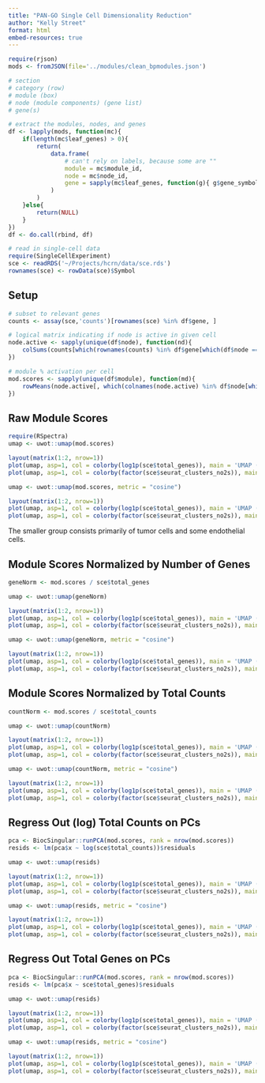 ```yaml
---
title: "PAN-GO Single Cell Dimensionality Reduction"
author: "Kelly Street"
format: html
embed-resources: true
---
```



```r
require(rjson)
mods <- fromJSON(file='../modules/clean_bpmodules.json')

# section
# category (row)
# module (box)
# node (module components) (gene list)
# gene(s)

# extract the modules, nodes, and genes
df <- lapply(mods, function(mc){
    if(length(mc$leaf_genes) > 0){
        return(
            data.frame(
                # can't rely on labels, because some are ""
                module = mc$module_id,
                node = mc$node_id,
                gene = sapply(mc$leaf_genes, function(g){ g$gene_symbol })
            )
        )
    }else{
        return(NULL)
    }
})
df <- do.call(rbind, df)

# read in single-cell data
require(SingleCellExperiment)
sce <- readRDS('~/Projects/hcrn/data/sce.rds')
rownames(sce) <- rowData(sce)$Symbol
```

## Setup

```r
# subset to relevant genes
counts <- assay(sce,'counts')[rownames(sce) %in% df$gene, ]

# logical matrix indicating if node is active in given cell
node.active <- sapply(unique(df$node), function(nd){
    colSums(counts[which(rownames(counts) %in% df$gene[which(df$node == nd)]), , drop=FALSE]) > 0
})

# module % activation per cell
mod.scores <- sapply(unique(df$module), function(md){
    rowMeans(node.active[, which(colnames(node.active) %in% df$node[which(df$module == md)]), drop = FALSE])
})
```

## Raw Module Scores

```r
require(RSpectra)
umap <- uwot::umap(mod.scores)

layout(matrix(1:2, nrow=1))
plot(umap, asp=1, col = colorby(log1p(sce$total_genes)), main = 'UMAP (Euclidean) by Total Count')
plot(umap, asp=1, col = colorby(factor(sce$seurat_clusters_no2s)), main = 'UMAP (Euclidean) by Cluster')
```

```r
umap <- uwot::umap(mod.scores, metric = "cosine")

layout(matrix(1:2, nrow=1))
plot(umap, asp=1, col = colorby(log1p(sce$total_genes)), main = 'UMAP (Cosine) by Total Count')
plot(umap, asp=1, col = colorby(factor(sce$seurat_clusters_no2s)), main = 'UMAP (Cosine) by Cluster')
```
The smaller group consists primarily of tumor cells and some endothelial cells.


## Module Scores Normalized by Number of Genes
```r
geneNorm <- mod.scores / sce$total_genes
```

```r
umap <- uwot::umap(geneNorm)

layout(matrix(1:2, nrow=1))
plot(umap, asp=1, col = colorby(log1p(sce$total_genes)), main = 'UMAP (Euclidean) by Total Count')
plot(umap, asp=1, col = colorby(factor(sce$seurat_clusters_no2s)), main = 'UMAP (Euclidean) by Cluster')
```

```r
umap <- uwot::umap(geneNorm, metric = "cosine")

layout(matrix(1:2, nrow=1))
plot(umap, asp=1, col = colorby(log1p(sce$total_genes)), main = 'UMAP (Cosine) by Total Count')
plot(umap, asp=1, col = colorby(factor(sce$seurat_clusters_no2s)), main = 'UMAP (Cosine) by Cluster')
```

## Module Scores Normalized by Total Counts
```r
countNorm <- mod.scores / sce$total_counts
```

```r
umap <- uwot::umap(countNorm)

layout(matrix(1:2, nrow=1))
plot(umap, asp=1, col = colorby(log1p(sce$total_genes)), main = 'UMAP (Euclidean) by Total Count')
plot(umap, asp=1, col = colorby(factor(sce$seurat_clusters_no2s)), main = 'UMAP (Euclidean) by Cluster')
```

```r
umap <- uwot::umap(countNorm, metric = "cosine")

layout(matrix(1:2, nrow=1))
plot(umap, asp=1, col = colorby(log1p(sce$total_genes)), main = 'UMAP (Cosine) by Total Count')
plot(umap, asp=1, col = colorby(factor(sce$seurat_clusters_no2s)), main = 'UMAP (Cosine) by Cluster')
```


## Regress Out (log) Total Counts on PCs
```r
pca <- BiocSingular::runPCA(mod.scores, rank = nrow(mod.scores))
resids <- lm(pca$x ~ log(sce$total_counts))$residuals
```

```r
umap <- uwot::umap(resids)

layout(matrix(1:2, nrow=1))
plot(umap, asp=1, col = colorby(log1p(sce$total_genes)), main = 'UMAP (Euclidean) by Total Count')
plot(umap, asp=1, col = colorby(factor(sce$seurat_clusters_no2s)), main = 'UMAP (Euclidean) by Cluster')
```

```r
umap <- uwot::umap(resids, metric = "cosine")

layout(matrix(1:2, nrow=1))
plot(umap, asp=1, col = colorby(log1p(sce$total_genes)), main = 'UMAP (Cosine) by Total Count')
plot(umap, asp=1, col = colorby(factor(sce$seurat_clusters_no2s)), main = 'UMAP (Cosine) by Cluster')
```


## Regress Out Total Genes on PCs
```r
pca <- BiocSingular::runPCA(mod.scores, rank = nrow(mod.scores))
resids <- lm(pca$x ~ sce$total_genes)$residuals
```

```r
umap <- uwot::umap(resids)

layout(matrix(1:2, nrow=1))
plot(umap, asp=1, col = colorby(log1p(sce$total_genes)), main = 'UMAP (Euclidean) by Total Count')
plot(umap, asp=1, col = colorby(factor(sce$seurat_clusters_no2s)), main = 'UMAP (Euclidean) by Cluster')
```

```r
umap <- uwot::umap(resids, metric = "cosine")

layout(matrix(1:2, nrow=1))
plot(umap, asp=1, col = colorby(log1p(sce$total_genes)), main = 'UMAP (Cosine) by Total Count')
plot(umap, asp=1, col = colorby(factor(sce$seurat_clusters_no2s)), main = 'UMAP (Cosine) by Cluster')
```
